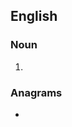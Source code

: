 ==English==

===Noun===
{{head|en|noun plural form}}

# {{plural of|egret|lang=en}}

===Anagrams===
* {{anagrams|en|Geters|Steger|greets|regest}}